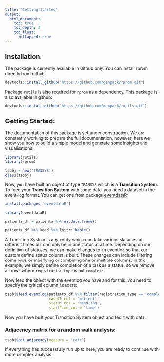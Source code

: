 ```yaml
---
title: "Getting Started"
output:
  html_document:
    toc: true
    toc_depth: 3
    toc_float:
      collapsed: true
---
```


## Installation:

The package is currently available in Github only. You can install rprom directly from github:

```r
devtools::install_github("https://github.com/genpack/rprom.git")
```

Package ```rutils``` is also required for ```rprom``` as a dependency.
This package is also available in github:

```r
devtools::install_github("https://github.com/genpack/rutils.git")
```

## Getting Started:

The documentation of this package is yet under construction. 
We are constantly working to prepare the full documentation, however, 
here we show you how to build a simple model and generate some insights and visualisations:

```r
library(rutils)
library(rprom)

tsobj = new('TRANSYS')
class(tsobj)
```

Now, you have built an object of type ```TRANSYS``` which is a **Transition System**.
To feed your **Transition System** with some data, you need a dataset in the event-log format. 
You can get one from package [eventdataR](https://cran.r-project.org/web/packages/eventdataR/index.html):

```r
install.packages('eventdataR')
```

```r
library(eventdataR)

patients_df = patients %>% as.data.frame()

patients_df %>% head %>% knitr::kable()
```

A Transition System is any entity which can take various stasuses at different times but can only be in one status at a time. 
Depending on our definition of statuses, we can make changes to an eventlog so that our custom define status column is built. 
These changes can include filtering some rows or modifying or combining one or multiple columns.
In this example, we simply define completion of a task as a status, 
so we remove all rows where ```registration_type``` is not ```complete```.

Now feed the object with the eventlog you have and for this,
you need to specify the critical column headers:

```r

tsobj$feed.eventlog(patients_df %>% filter(registration_type == 'complete'), 
                    caseID_col = 'patient', 
                    status_col = 'handling',
                    startTime_col = 'time')
```

Now you have built your Transition System object and fed it with data. 

### Adjacency matrix for a random walk analysis:
```r

tsobj$get.adjacency(measure = 'rate')

```

If everything has successfully run up to here, 
you are ready to continue with more complex analysis.

